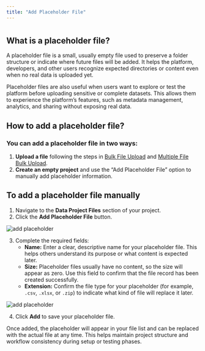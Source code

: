 ```yaml
---
title: "Add Placeholder File"
---
```


# 

## **What is a placeholder file?**

A placeholder file is a small, usually empty file used to preserve a folder structure or indicate where future files will be added. It helps the platform, developers, and other users recognize expected directories or content even when no real data is uploaded yet.

Placeholder files are also useful when users want to explore or test the platform before uploading sensitive or complete datasets. This allows them to experience the platform’s features, such as metadata management, analytics, and sharing without exposing real data.

## **How to add a placeholder file?**

### You can add a placeholder file in two ways:

1. **Upload a file** following the steps in [Bulk File Upload](/Data-Management/Bulk-File-Upload) and [Multiple File Bulk Upload](/Data-Management/Multi-Folder-Upload).
2. **Create an empty project** and use the “Add Placeholder File” option to manually add placeholder information.

## **To add a placeholder file manually**

1. Navigate to the **Data Project Files** section of your project.
2. Click the **Add Placeholder File** button.

<Frame>
  <img
    src="/images/placeholder1.png"
    alt="add placeholder"
    style={{ borderRadius:"0.5rem" }}
  />
</Frame>

3. Complete the required fields:
   - **Name:** Enter a clear, descriptive name for your placeholder file. This helps others understand its purpose or what content is expected later.
   - **Size:** Placeholder files usually have no content, so the size will appear as zero. Use this field to confirm that the file record has been created successfully.
   - **Extension:** Confirm the file type for your placeholder (for example, `.csv`, `.xlsx`, or `.zip`) to indicate what kind of file will replace it later.

<Frame>
  <img
    src="/images/placeholder2.png"
    alt="add placeholder"
    style={{ borderRadius:"0.5rem" }}
  />
</Frame>

4. Click **Add** to save your placeholder file.

Once added, the placeholder will appear in your file list and can be replaced with the actual file at any time. This helps maintain project structure and workflow consistency during setup or testing phases.